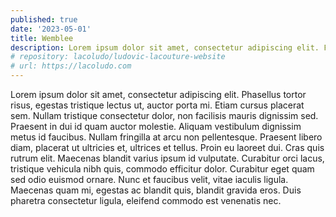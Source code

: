 ```yaml
---
published: true
date: '2023-05-01'
title: Wemblee
description: Lorem ipsum dolor sit amet, consectetur adipiscing elit. Fusce nec lobortis ex. Maecenas scelerisque at dolor eu laoreet.
# repository: lacoludo/ludovic-lacouture-website
# url: https://lacoludo.com
---
```


Lorem ipsum dolor sit amet, consectetur adipiscing elit. Phasellus tortor risus, egestas tristique lectus ut, auctor porta mi. Etiam cursus placerat sem. Nullam tristique consectetur dolor, non facilisis mauris dignissim sed. Praesent in dui id quam auctor molestie. Aliquam vestibulum dignissim metus id faucibus. Nullam fringilla at arcu non pellentesque. Praesent libero diam, placerat ut ultricies et, ultrices et tellus. Proin eu laoreet dui. Cras quis rutrum elit. Maecenas blandit varius ipsum id vulputate. Curabitur orci lacus, tristique vehicula nibh quis, commodo efficitur dolor. Curabitur eget quam sed odio euismod ornare. Nunc et faucibus velit, vitae iaculis ligula. Maecenas quam mi, egestas ac blandit quis, blandit gravida eros. Duis pharetra consectetur ligula, eleifend commodo est venenatis nec.
